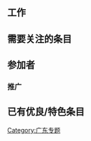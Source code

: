 {{WikiProject status|Defunct}}
{{广东条目工作列}}
==工作==


==需要关注的条目==

==参加者==


===推广===

==已有优良/特色条目==

[[Category:广东专题|Category:广东专题]]